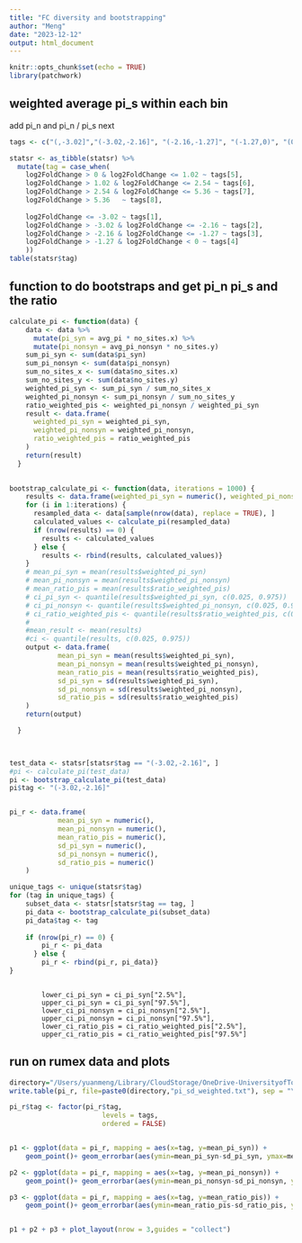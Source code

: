 ```yaml
---
title: "FC diversity and bootstrapping"
author: "Meng"
date: "2023-12-12"
output: html_document
---
```


```r
knitr::opts_chunk$set(echo = TRUE)
library(patchwork)
```


## weighted average pi_s within each bin
add pi_n and pi_n / pi_s next
```r
tags <- c("(,-3.02]","(-3.02,-2.16]", "(-2.16,-1.27]", "(-1.27,0)", "(0,1.02]", "(1.02,2.54]","(2.54,5.36]", "(5.36,)")

statsr <- as_tibble(statsr) %>% 
  mutate(tag = case_when(
    log2FoldChange > 0 & log2FoldChange <= 1.02 ~ tags[5],
    log2FoldChange > 1.02 & log2FoldChange <= 2.54 ~ tags[6],
    log2FoldChange > 2.54 & log2FoldChange <= 5.36 ~ tags[7],
    log2FoldChange > 5.36   ~ tags[8],
    
    log2FoldChange <= -3.02 ~ tags[1],
    log2FoldChange > -3.02 & log2FoldChange <= -2.16 ~ tags[2],
    log2FoldChange > -2.16 & log2FoldChange <= -1.27 ~ tags[3],
    log2FoldChange > -1.27 & log2FoldChange < 0 ~ tags[4]
    ))
table(statsr$tag)
```

## function to do bootstraps and get pi_n pi_s and the ratio
```r
calculate_pi <- function(data) {
    data <- data %>%
      mutate(pi_syn = avg_pi * no_sites.x) %>%
      mutate(pi_nonsyn = avg_pi_nonsyn * no_sites.y)
    sum_pi_syn <- sum(data$pi_syn)
    sum_pi_nonsyn <- sum(data$pi_nonsyn)
    sum_no_sites_x <- sum(data$no_sites.x)
    sum_no_sites_y <- sum(data$no_sites.y)
    weighted_pi_syn <- sum_pi_syn / sum_no_sites_x
    weighted_pi_nonsyn <- sum_pi_nonsyn / sum_no_sites_y
    ratio_weighted_pis <- weighted_pi_nonsyn / weighted_pi_syn
    result <- data.frame(
      weighted_pi_syn = weighted_pi_syn,
      weighted_pi_nonsyn = weighted_pi_nonsyn,
      ratio_weighted_pis = ratio_weighted_pis
    )
    return(result)
  }
  

bootstrap_calculate_pi <- function(data, iterations = 1000) {
    results <- data.frame(weighted_pi_syn = numeric(), weighted_pi_nonsyn = numeric(),   ratio_weighted_pis = numeric(), stringsAsFactors = FALSE)
    for (i in 1:iterations) {
      resampled_data <- data[sample(nrow(data), replace = TRUE), ]
      calculated_values <- calculate_pi(resampled_data)
      if (nrow(results) == 0) {
        results <- calculated_values
      } else {
        results <- rbind(results, calculated_values)}
    }
    # mean_pi_syn = mean(results$weighted_pi_syn)
    # mean_pi_nonsyn = mean(results$weighted_pi_nonsyn)
    # mean_ratio_pis = mean(results$ratio_weighted_pis)
    # ci_pi_syn <- quantile(results$weighted_pi_syn, c(0.025, 0.975))
    # ci_pi_nonsyn <- quantile(results$weighted_pi_nonsyn, c(0.025, 0.975))
    # ci_ratio_weighted_pis <- quantile(results$ratio_weighted_pis, c(0.025, 0.975))
    #     
    #mean_result <- mean(results)
    #ci <- quantile(results, c(0.025, 0.975))
    output <- data.frame(
            mean_pi_syn = mean(results$weighted_pi_syn),
            mean_pi_nonsyn = mean(results$weighted_pi_nonsyn),
            mean_ratio_pis = mean(results$ratio_weighted_pis),
            sd_pi_syn = sd(results$weighted_pi_syn),
            sd_pi_nonsyn = sd(results$weighted_pi_nonsyn),
            sd_ratio_pis = sd(results$ratio_weighted_pis)
    )
    return(output)

  }
  


test_data <- statsr[statsr$tag == "(-3.02,-2.16]", ]
#pi <- calculate_pi(test_data)
pi <- bootstrap_calculate_pi(test_data)
pi$tag <- "(-3.02,-2.16]"


pi_r <- data.frame(
            mean_pi_syn = numeric(),
            mean_pi_nonsyn = numeric(),
            mean_ratio_pis = numeric(),
            sd_pi_syn = numeric(),
            sd_pi_nonsyn = numeric(),
            sd_ratio_pis = numeric()
    )

unique_tags <- unique(statsr$tag)
for (tag in unique_tags) {
    subset_data <- statsr[statsr$tag == tag, ]
    pi_data <- bootstrap_calculate_pi(subset_data)
    pi_data$tag <- tag
    
    if (nrow(pi_r) == 0) {
        pi_r <- pi_data
      } else {
        pi_r <- rbind(pi_r, pi_data)}
}



```
            lower_ci_pi_syn = ci_pi_syn["2.5%"],
            upper_ci_pi_syn = ci_pi_syn["97.5%"],
            lower_ci_pi_nonsyn = ci_pi_nonsyn["2.5%"],
            upper_ci_pi_nonsyn = ci_pi_nonsyn["97.5%"],
            lower_ci_ratio_pis = ci_ratio_weighted_pis["2.5%"],
            upper_ci_ratio_pis = ci_ratio_weighted_pis["97.5%"]


## run on rumex data and plots
```r
directory="/Users/yuanmeng/Library/CloudStorage/OneDrive-UniversityofToronto/Manuscripts/rumex_haploid_sel/pixy/"
write.table(pi_r, file=paste0(directory,"pi_sd_weighted.txt"), sep = "\t",row.names = FALSE, quote = FALSE)

pi_r$tag <- factor(pi_r$tag,
                       levels = tags,
                       ordered = FALSE)


p1 <- ggplot(data = pi_r, mapping = aes(x=tag, y=mean_pi_syn)) + 
    geom_point()+ geom_errorbar(aes(ymin=mean_pi_syn-sd_pi_syn, ymax=mean_pi_syn+sd_pi_syn), width=.2, position=position_dodge(.9))+ ggtitle("a") +labs(x ="log2FoldChange",y ="pi_syn")+ theme_classic() + theme(text = element_text(size = 8))

p2 <- ggplot(data = pi_r, mapping = aes(x=tag, y=mean_pi_nonsyn)) + 
    geom_point()+ geom_errorbar(aes(ymin=mean_pi_nonsyn-sd_pi_nonsyn, ymax=mean_pi_nonsyn+sd_pi_nonsyn), width=.2, position=position_dodge(.9))+ ggtitle("b") +labs(x ="log2FoldChange",y ="pi_nonsyn")+ theme_classic() + theme(text = element_text(size = 8))

p3 <- ggplot(data = pi_r, mapping = aes(x=tag, y=mean_ratio_pis)) + 
    geom_point()+ geom_errorbar(aes(ymin=mean_ratio_pis-sd_ratio_pis, ymax=mean_ratio_pis+sd_ratio_pis), width=.2, position=position_dodge(.9))+ ggtitle("c") +labs(x ="log2FoldChange",y ="pi_n / pi_s")+ theme_classic() + theme(text = element_text(size = 8))


p1 + p2 + p3 + plot_layout(nrow = 3,guides = "collect") 

```


